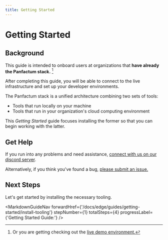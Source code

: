 ```yaml
---
title: Getting Started
---
```



# Getting Started

## Background

This guide is intended to onboard users at organizations that **have already the Panfactum stack.** [^1]

[^1]: Or you are getting checking out the [live demo environment.](/stack/demo/live)

After completing this guide, you will be able to connect to the live infrastructure and set up your developer
environments.

The Panfactum stack is a unified architecture combining two sets of tools:

- Tools that run locally on your machine
- Tools that run in your organization's cloud computing environment

This _Getting Started_ guide focuses installing the former so that you can begin working with the latter.

## Get Help

If you run into any problems and need assistance, [connect with us on our discord server](__discordServerLink__).

Alternatively, if you think you've found a bug, [please submit an issue.](https://github.com/Panfactum/stack/issues)

## Next Steps

Let's get started by installing the necessary tooling.

<MarkdownGuideNav
  forwardHref={'/docs/edge/guides/getting-started/install-tooling'}
  stepNumber={1}
  totalSteps={4}
  progressLabel={'Getting Started Guide:'}
/>
